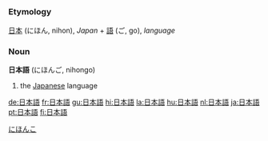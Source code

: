 =={{ja}}==
[[Category:Japanese language|にほんこ]]
===Etymology===
[[日本]] (にほん, nihon), ''Japan'' + [[語]] (ご, go), ''language''
===Noun===
'''日本語''' (にほんご, nihongo)

#the [[Japanese]] language

[[de:日本語]]
[[fr:日本語]]
[[gu:日本語]]
[[hi:日本語]]
[[la:日本語]]
[[hu:日本語]]
[[nl:日本語]]
[[ja:日本語]]
[[pt:日本語]]
[[fi:日本語]]